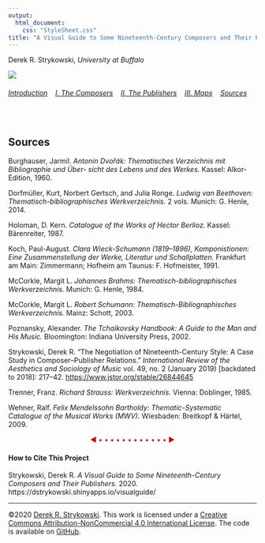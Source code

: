 ```yaml
---
output:
  html_document:
    css: "StyleSheet.css"
title: "A Visual Guide to Some Nineteenth-Century Composers and Their Publishers"
---
```


Derek R. Strykowski, _University at Buffalo_

![](Cover.png)

###### [Introduction](index.rmd)&nbsp;&nbsp;&nbsp;  [I.&nbsp;The&nbsp;Composers](2Composers.rmd)&nbsp;&nbsp;&nbsp;  [II.&nbsp;The&nbsp;Publishers](3Publishers.rmd)&nbsp;&nbsp;&nbsp; [III.&nbsp;Maps](4Maps.rmd)&nbsp;&nbsp;&nbsp; [Sources](5Sources.rmd)&nbsp;&nbsp;&nbsp;  

&nbsp;   

## Sources
Burghauser, Jarmil. _Antonín Dvořák: Thematisches Verzeichnis mit Bibliographie und Über- sicht des Lebens und des Werkes._ Kassel: Alkor-Edition, 1960.

Dorfmüller, Kurt, Norbert Gertsch, and Julia Ronge. _Ludwig van Beethoven: Thematisch-bibliographisches Werkverzeichnis._ 2 vols. Munich: G. Henle, 2014.

Holoman, D. Kern. _Catalogue of the Works of Hector Berlioz._ Kassel: Bärenreiter, 1987.

Koch, Paul-August. _Clara Wieck-Schumann (1819–1896), Komponistionen: Eine Zusammenstellung der Werke, Literatur und Schallplatten._ Frankfurt am Main: Zimmermann; Hofheim am Taunus: F. Hofmeister, 1991.

McCorkle, Margit L. _Johannes Brahms: Thematisch-bibliographisches Werkverzeichnis._ Munich: G. Henle, 1984.

McCorkle, Margit L. _Robert Schumann: Thematisch-Bibliographisches Werkverzeichnis._ Mainz: Schott, 2003.

Poznansky, Alexander. _The Tchaikovsky Handbook: A Guide to the Man and His Music._ Bloomington: Indiana University Press, 2002.

Strykowski, Derek R. “The Negotiation of Nineteenth-Century Style: A Case Study in Composer–Publisher Relations.” _International Review of the Aesthetics and Sociology of Music_ vol. 49, no. 2 (January 2019) [backdated to 2018]: 217–42.  [https://www.jstor.org/stable/26844645](https://www.jstor.org/stable/26844645) 

Trenner, Franz. _Richard Strauss: Werkverzeichnis._ Vienna: Doblinger, 1985.

Wehner, Ralf. _Felix Mendelssohn Bartholdy: Thematic-Systematic Catalogue of the Musical Works (MWV)._ Wiesbaden: Breitkopf & Härtel, 2009.
 
<center><span style="color: #CD0000;">◀︎ • • • • • • • • • • • • ▶︎</span></center>

#### How to Cite This Project
Strykowski, Derek R. _A Visual Guide to Some Nineteenth-Century Composers and Their Publishers._ 2020. https://dstrykowski.shinyapps.io/visualguide/

<hr>

©2020 [Derek R. Strykowski](https://dstrykowski.com). This work is licensed under a [Creative Commons Attribution-NonCommercial 4.0 International License](http://creativecommons.org/licenses/by-nc/4.0/). The code is available on [GitHub](https://github.com/dstrykowski/visualguide).  
&nbsp;  
&nbsp;  